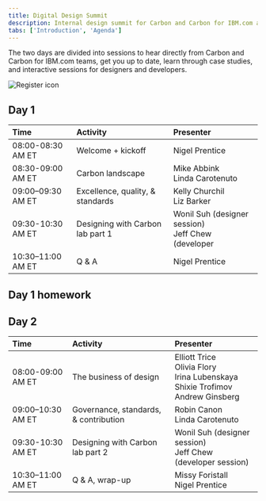 ```yaml
---
title: Digital Design Summit
description: Internal design summit for Carbon and Carbon for IBM.com adopters
tabs: ['Introduction', 'Agenda']
---
```



<Row>

<Column colMd={7} colLg={7}>

<PageDescription>

The two days are divided into sessions to hear directly from Carbon and Carbon for IBM.com teams, get you up to date, learn through case studies, and interactive sessions for designers and developers.

</PageDescription>

</Column>

<Column colMd={1} colLg={1} noGutterSm></Column>

<Column colMd={4} colLg={4} noGutterSm>
    


<ResourceCard
      subTitle="2020 Digital Design Summit Registration"
      href="http://ibm.biz/2020-digital-summit-reg"
    >

![Register icon](./images/register-card-icon.png)
      
</ResourceCard>

</Column>

</Row>


## Day 1

<Row className="resource-card-group">
<Column colMd={12} colLg={12} noGutterSm>


| Time | Activity | Presenter |
| :-- | :-- | :-- |
| 08:00-08:30 AM ET | Welcome + kickoff | Nigel Prentice |
| 08:30-09:00 AM ET | Carbon landscape | Mike Abbink <br/>Linda Carotenuto |
| 09:00–09:30 AM ET | Excellence, quality, & standards | Kelly Churchil<br/>Liz Barker |
| 09:30-10:30 AM ET | Designing with Carbon lab part 1 | Wonil Suh (designer session)<br/>Jeff Chew (developer |
| 10:30–11:00 AM ET | Q & A | Nigel Prentice |

  </Column>
</Row>

## Day 1 homework
<Title>Coming soon.</Title>

## Day 2

<Row className="resource-card-group">
<Column colMd={12} colLg={12} noGutterSm>


| Time | Activity | Presenter |
| :-- | :-- | :-- |
| 08:00-09:00 AM ET | The business of design | Elliott Trice<br/>Olivia Flory<br/>Irina Lubenskaya<br/>Shixie Trofimov<br/>Andrew Ginsberg |
| 09:00–10:30 AM ET | Governance, standards, & contribution | Robin Canon<br/>Linda Carotenuto |
| 09:30-10:30 AM ET | Designing with Carbon lab part 2 | Wonil Suh (designer session)<br/>Jeff Chew (developer session) |
| 10:30–11:00 AM ET | Q & A, wrap-up | Missy Foristall<br/>Nigel Prentice |

  </Column>
</Row>
